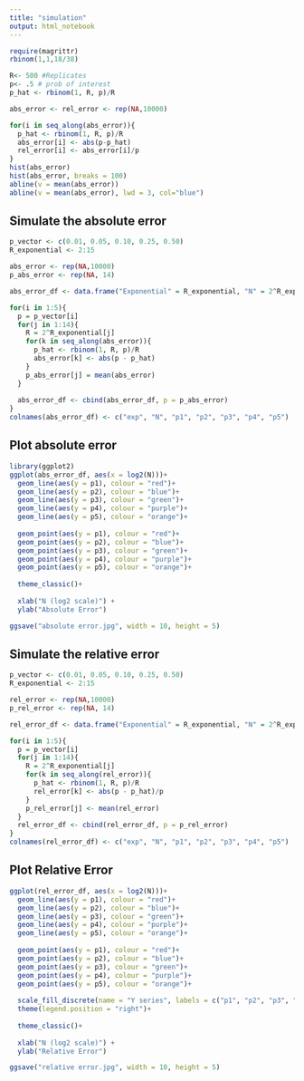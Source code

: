 ```yaml
---
title: "simulation"
output: html_notebook
---
```


```r
require(magrittr)
rbinom(1,1,18/38)
```

```r
R<- 500 #Replicates
p<- .5 # prob of interest
p_hat <- rbinom(1, R, p)/R
```

```r
abs_error <- rel_error <- rep(NA,10000)

for(i in seq_along(abs_error)){
  p_hat <- rbinom(1, R, p)/R
  abs_error[i] <- abs(p-p_hat)
  rel_error[i] <- abs_error[i]/p
}
hist(abs_error)
hist(abs_error, breaks = 100)
abline(v = mean(abs_error))
abline(v = mean(abs_error), lwd = 3, col="blue")
```


## Simulate the absolute error
```r
p_vector <- c(0.01, 0.05, 0.10, 0.25, 0.50)
R_exponential <- 2:15

abs_error <- rep(NA,10000)
p_abs_error <- rep(NA, 14)

abs_error_df <- data.frame("Exponential" = R_exponential, "N" = 2^R_exponential)

for(i in 1:5){
  p = p_vector[i]
  for(j in 1:14){
    R = 2^R_exponential[j]
    for(k in seq_along(abs_error)){
      p_hat <- rbinom(1, R, p)/R
      abs_error[k] <- abs(p - p_hat)
    }
    p_abs_error[j] = mean(abs_error)
  }
  
  abs_error_df <- cbind(abs_error_df, p = p_abs_error)
}
colnames(abs_error_df) <- c("exp", "N", "p1", "p2", "p3", "p4", "p5")
```
## Plot absolute error
```r
library(ggplot2)
ggplot(abs_error_df, aes(x = log2(N)))+
  geom_line(aes(y = p1), colour = "red")+
  geom_line(aes(y = p2), colour = "blue")+
  geom_line(aes(y = p3), colour = "green")+
  geom_line(aes(y = p4), colour = "purple")+
  geom_line(aes(y = p5), colour = "orange")+
  
  geom_point(aes(y = p1), colour = "red")+
  geom_point(aes(y = p2), colour = "blue")+
  geom_point(aes(y = p3), colour = "green")+
  geom_point(aes(y = p4), colour = "purple")+
  geom_point(aes(y = p5), colour = "orange")+
  
  theme_classic()+
  
  xlab("N (log2 scale)") +
  ylab("Absolute Error")
```
```r
ggsave("absolute error.jpg", width = 10, height = 5)
```


## Simulate the relative error
```r
p_vector <- c(0.01, 0.05, 0.10, 0.25, 0.50)
R_exponential <- 2:15

rel_error <- rep(NA,10000)
p_rel_error <- rep(NA, 14)

rel_error_df <- data.frame("Exponential" = R_exponential, "N" = 2^R_exponential)

for(i in 1:5){
  p = p_vector[i]
  for(j in 1:14){
    R = 2^R_exponential[j]
    for(k in seq_along(rel_error)){
      p_hat <- rbinom(1, R, p)/R
      rel_error[k] <- abs(p - p_hat)/p
    }
    p_rel_error[j] <- mean(rel_error)
  }
  rel_error_df <- cbind(rel_error_df, p = p_rel_error)
}
colnames(rel_error_df) <- c("exp", "N", "p1", "p2", "p3", "p4", "p5")
```

## Plot Relative Error
```r
ggplot(rel_error_df, aes(x = log2(N)))+
  geom_line(aes(y = p1), colour = "red")+
  geom_line(aes(y = p2), colour = "blue")+
  geom_line(aes(y = p3), colour = "green")+
  geom_line(aes(y = p4), colour = "purple")+
  geom_line(aes(y = p5), colour = "orange")+
  
  geom_point(aes(y = p1), colour = "red")+
  geom_point(aes(y = p2), colour = "blue")+
  geom_point(aes(y = p3), colour = "green")+
  geom_point(aes(y = p4), colour = "purple")+
  geom_point(aes(y = p5), colour = "orange")+
  
  scale_fill_discrete(name = "Y series", labels = c("p1", "p2", "p3", "p4", "p5"))+
  theme(legend.position = "right")+
  
  theme_classic()+
  
  xlab("N (log2 scale)") +
  ylab("Relative Error")
```

```r
ggsave("relative error.jpg", width = 10, height = 5)
```


